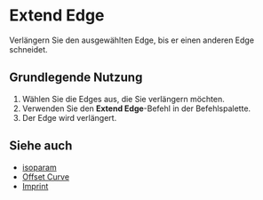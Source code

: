 
# Extend Edge

<Reference shortcut="" command="Extend Edge" button="" />

Verlängern Sie den ausgewählten Edge, bis er einen anderen Edge schneidet.

## Grundlegende Nutzung

1. Wählen Sie die Edges aus, die Sie verlängern möchten.
2. Verwenden Sie den **Extend Edge**-Befehl in der Befehlspalette.
3. Der Edge wird verlängert.

<VideoPlayer fileName="extend-edge"/>

## Siehe auch
- [isoparam](./isoparam)
- [Offset Curve](./offset-curve)
- [Imprint](./imprint)